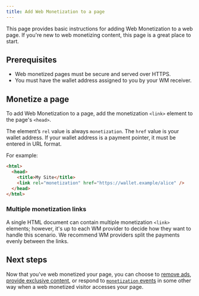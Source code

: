 ```yaml
---
title: Add Web Monetization to a page
---
```



This page provides basic instructions for adding Web Monetization to a web page. If you're new to web monetizing content, this page is a great place to start.

## Prerequisites

- Web monetized pages must be secure and served over HTTPS.
- You must have the wallet address assigned to you by your WM receiver.

## Monetize a page

To add Web Monetization to a page, add the monetization `<link>` element to the page's `<head>`.

The element’s `rel` value is always `monetization`. The `href` value is your wallet address. If your wallet address is a payment pointer, it must be entered in <LinkOut href='https://paymentpointers.org/'>URL format</LinkOut>.

For example:

```html
<html>
  <head>
    <title>My Site</title>
    <link rel="monetization" href="https://wallet.example/alice" />
  </head>
</html>
```

### Multiple monetization links

A single HTML document can contain multiple monetization `<link>` elements; however, it's up to each WM provider to decide how they want to handle this scenario. We recommend WM providers split the payments evenly between the links.

## Next steps

Now that you've web monetized your page, you can choose to [remove ads](/docs/resources/remove-ads), [provide exclusive content](/docs/resources/provide-exclusive-content), or respond to [`monetization` events](/docs/references/monetizationevent) in some other way when a web monetized visitor accesses your page.
